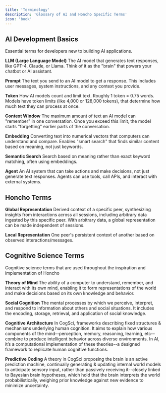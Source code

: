 ```yaml
--- 
title: 'Terminology'
description: 'Glossary of AI and Honcho Specific Terms' 
icon: 'book' 
---
```


## AI Development Basics

Essential terms for developers new to building AI applications.

**LLM (Large Language Model)**  The AI model that generates text responses,
like GPT-4, Claude, or Llama. Think of it as the "brain" that powers your
chatbot or AI assistant.

**Prompt**  The text you send to an AI model to get a response. This includes
user messages, system instructions, and any context you provide.

**Token**  How AI models count and limit text. Roughly 1 token = 0.75 words.
Models have token limits (like 4,000 or 128,000 tokens), that determine how much
text they can process at once.

**Context Window**  The maximum amount of text an AI model can "remember" in
one conversation. Once you exceed this limit, the model starts "forgetting"
earlier parts of the conversation.

**Embedding**  Converting text into numerical vectors that computers can
understand and compare. Enables "smart search" that finds similar content based
on meaning, not just keywords.

**Semantic Search**  Search based on meaning rather than exact keyword
matching, often using embeddings.

**Agent**  An AI system that can take actions and make decisions, not just
generate text responses. Agents can use tools, call APIs, and interact with
external systems.

## Honcho Terms

**Global Representation**  Derived context of a specific peer, synthesizing
insights from interactions across all sessions, including arbitrary data
ingested by this specific peer. With arbitrary data, a global representation
can be made independent of sessions.

**Local Representation**  One peer's persistent context of another based on
observed interactions/messages.

## Cognitive Science Terms

Cognitive science terms that are used throughout the inspiration and
implementation of Honcho

**Theory of Mind**  The ability of a computer to understand, remember, and
interact with its own mind, enabling it to form representations of the world
and make decisions based on its own knowledge and behavior.

**Social Cognition** The mental processes by which we perceive, interpret, and
respond to information about others and social situations. It includes the
encoding, storage, retrieval, and application of social knowledge.

**Cognitive Architecture** In CogSci, frameworks describing fixed structures & mechanisms underlying
human cognition. It aims to explain how various components of the mind--perception, memory,
reasoning, learning, etc--combine to produce intelligent behavior across diverse environments. In
AI, it’s a computational implementation of these theories--a designed framework to replicate human
cognitive functions.

**Predictive Coding** A theory in CogSci proposing the brain is an active prediction machine,
continually generating & updating internal world models to anticipate sensory input, rather than
passively receiving it--closely linked to Bayesian brain hypotheses, which hold that the brain
interprets the world probabilistically, weighing prior knowledge against new evidence to minimize
uncertainty.

